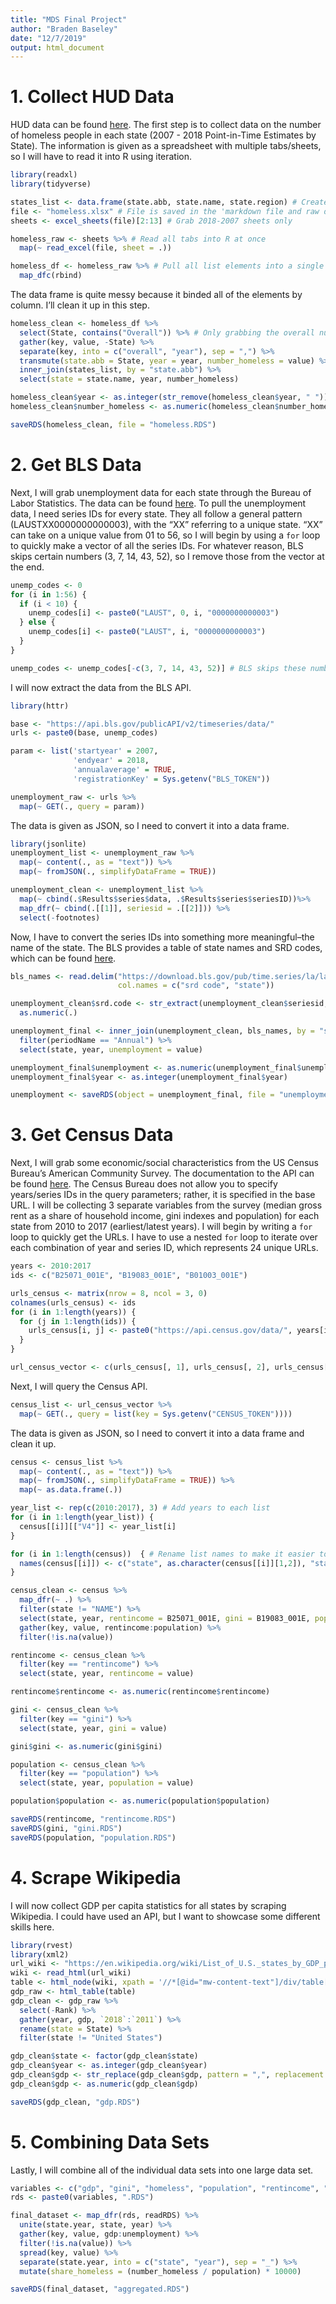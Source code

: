 ```yaml
---
title: "MDS Final Project"
author: "Braden Baseley"
date: "12/7/2019"
output: html_document
---
```


# 1. Collect HUD  Data
HUD data can be found [here](https://www.hudexchange.info/resource/5783/2018-ahar-part-1-pit-estimates-of-homelessness-in-the-us/). The first step is to collect data on the number of homeless people in each state (2007 - 2018 Point-in-Time Estimates by State). The information is given as a spreadsheet with multiple tabs/sheets, so I will have to read it into R using iteration.
```r
library(readxl)
library(tidyverse)

states_list <- data.frame(state.abb, state.name, state.region) # Create dataframe of state names/abbreviations/regions
file <- "homeless.xlsx" # File is saved in the 'markdown file and raw data' folder
sheets <- excel_sheets(file)[2:13] # Grab 2018-2007 sheets only

homeless_raw <- sheets %>% # Read all tabs into R at once
  map(~ read_excel(file, sheet = .))

homeless_df <- homeless_raw %>% # Pull all list elements into a single dataframe
  map_dfc(rbind)
```

The data frame is quite messy because it binded all of the elements by column. I'll clean it up in this step.
```r
homeless_clean <- homeless_df %>%
  select(State, contains("Overall")) %>% # Only grabbing the overall number of homeless people per year
  gather(key, value, -State) %>%
  separate(key, into = c("overall", "year"), sep = ",") %>%
  transmute(state.abb = State, year = year, number_homeless = value) %>%
  inner_join(states_list, by = "state.abb") %>%
  select(state = state.name, year, number_homeless)

homeless_clean$year <- as.integer(str_remove(homeless_clean$year, " "))
homeless_clean$number_homeless <- as.numeric(homeless_clean$number_homeless)

saveRDS(homeless_clean, file = "homeless.RDS")
```

# 2. Get BLS Data
Next, I will grab unemployment data for each state through the Bureau of Labor Statistics. The data can be found [here](https://www.bls.gov/lau/). To pull the unemployment data, I need series IDs for every state. They all follow a general pattern (LAUSTXX0000000000003), with the "XX" referring to a unique state. "XX" can take on a unique value from 01 to 56, so I will begin by using a `for` loop to quickly make a vector of all the series IDs. For whatever reason, BLS skips certain numbers (3, 7, 14, 43, 52), so I remove those from the vector at the end.

```r
unemp_codes <- 0
for (i in 1:56) {
  if (i < 10) {
    unemp_codes[i] <- paste0("LAUST", 0, i, "0000000000003")
  } else { 
    unemp_codes[i] <- paste0("LAUST", i, "0000000000003")
  }
}

unemp_codes <- unemp_codes[-c(3, 7, 14, 43, 52)] # BLS skips these numbers
```

I will now extract the data from the BLS API.
```r
library(httr)

base <- "https://api.bls.gov/publicAPI/v2/timeseries/data/"
urls <- paste0(base, unemp_codes)

param <- list('startyear' = 2007,
              'endyear' = 2018,
              'annualaverage' = TRUE,
              'registrationKey' = Sys.getenv("BLS_TOKEN"))

unemployment_raw <- urls %>%
  map(~ GET(., query = param))
```

The data is given as JSON, so I need to convert it into a data frame.
```r
library(jsonlite)
unemployment_list <- unemployment_raw %>%
  map(~ content(., as = "text")) %>%
  map(~ fromJSON(., simplifyDataFrame = TRUE))

unemployment_clean <- unemployment_list %>%
  map(~ cbind(.$Results$series$data, .$Results$series$seriesID))%>%
  map_dfr(~ cbind(.[[1]], seriesid = .[[2]])) %>%
  select(-footnotes)
```

Now, I have to convert the series IDs into something more meaningful--the name of the state. The BLS provides a table of state names and SRD codes, which can be found [here](https://download.bls.gov/pub/time.series/la/la.state_region_division).
```r
bls_names <- read.delim("https://download.bls.gov/pub/time.series/la/la.state_region_division", 
                        col.names = c("srd code", "state"))

unemployment_clean$srd.code <- str_extract(unemployment_clean$seriesid, pattern = "[0-9][0-9]") %>%
  as.numeric(.)

unemployment_final <- inner_join(unemployment_clean, bls_names, by = "srd.code") %>%
  filter(periodName == "Annual") %>%
  select(state, year, unemployment = value)

unemployment_final$unemployment <- as.numeric(unemployment_final$unemployment)
unemployment_final$year <- as.integer(unemployment_final$year)

unemployment <- saveRDS(object = unemployment_final, file = "unemployment.RDS")
```

# 3. Get Census Data
Next, I will grab some economic/social characteristics from the US Census Bureau's American Community Survey. The documentation to the API can be found [here](https://www.census.gov/data/developers/data-sets/acs-5year.html). The Census Bureau does not allow you to specify years/series IDs in the query parameters; rather, it is specified in the base URL. I will be collecting 3 separate variables from the survey (median gross rent as a share of household income, gini indexes and population) for each state from 2010 to 2017 (earliest/latest years). I will begin by writing a `for` loop to quickly get the URLs. I have to use a nested `for` loop to iterate over each combination of year and series ID, which represents 24 unique URLs.

```r
years <- 2010:2017
ids <- c("B25071_001E", "B19083_001E", "B01003_001E")

urls_census <- matrix(nrow = 8, ncol = 3, 0)
colnames(urls_census) <- ids
for (i in 1:length(years)) {
  for (j in 1:length(ids)) {
    urls_census[i, j] <- paste0("https://api.census.gov/data/", years[i], "/acs/acs5?get=NAME,", ids[j], "&for=state:*")
  }
}

url_census_vector <- c(urls_census[, 1], urls_census[, 2], urls_census[, 3])
```

Next, I will query the Census API.
```r
census_list <- url_census_vector %>%
  map(~ GET(., query = list(key = Sys.getenv("CENSUS_TOKEN"))))
```

The data is given as JSON, so I need to convert it into a data frame and clean it up.
```r
census <- census_list %>%
  map(~ content(., as = "text")) %>%
  map(~ fromJSON(., simplifyDataFrame = TRUE)) %>%
  map(~ as.data.frame(.))

year_list <- rep(c(2010:2017), 3) # Add years to each list
for (i in 1:length(year_list)) {
  census[[i]][["V4"]] <- year_list[i]
}

for (i in 1:length(census))  { # Rename list names to make it easier to concatenate
  names(census[[i]]) <- c("state", as.character(census[[i]][1,2]), "statecode", "year")
}

census_clean <- census %>%
  map_dfr(~ .) %>%
  filter(state != "NAME") %>%
  select(state, year, rentincome = B25071_001E, gini = B19083_001E, population = B01003_001E) %>%
  gather(key, value, rentincome:population) %>%
  filter(!is.na(value))

rentincome <- census_clean %>%
  filter(key == "rentincome") %>%
  select(state, year, rentincome = value)

rentincome$rentincome <- as.numeric(rentincome$rentincome)

gini <- census_clean %>%
  filter(key == "gini") %>%
  select(state, year, gini = value)

gini$gini <- as.numeric(gini$gini)

population <- census_clean %>%
  filter(key == "population") %>%
  select(state, year, population = value)

population$population <- as.numeric(population$population)

saveRDS(rentincome, "rentincome.RDS")
saveRDS(gini, "gini.RDS")
saveRDS(population, "population.RDS")
```

# 4. Scrape Wikipedia
I will now collect GDP per capita statistics for all states by scraping Wikipedia. I could have used an API, but I want to showcase some different skills here.
```r
library(rvest)
library(xml2)
url_wiki <- "https://en.wikipedia.org/wiki/List_of_U.S._states_by_GDP_per_capita"
wiki <- read_html(url_wiki)
table <- html_node(wiki, xpath = '//*[@id="mw-content-text"]/div/table[1]')
gdp_raw <- html_table(table)
gdp_clean <- gdp_raw %>%
  select(-Rank) %>%
  gather(year, gdp, `2018`:`2011`) %>%
  rename(state = State) %>%
  filter(state != "United States")

gdp_clean$state <- factor(gdp_clean$state)
gdp_clean$year <- as.integer(gdp_clean$year)
gdp_clean$gdp <- str_replace(gdp_clean$gdp, pattern = ",", replacement = "")
gdp_clean$gdp <- as.numeric(gdp_clean$gdp)

saveRDS(gdp_clean, "gdp.RDS")
```

# 5. Combining Data Sets
Lastly, I will combine all of the individual data sets into one large data set.
```r
variables <- c("gdp", "gini", "homeless", "population", "rentincome", "unemployment")
rds <- paste0(variables, ".RDS")

final_dataset <- map_dfr(rds, readRDS) %>%
  unite(state.year, state, year) %>%
  gather(key, value, gdp:unemployment) %>%
  filter(!is.na(value)) %>%
  spread(key, value) %>%
  separate(state.year, into = c("state", "year"), sep = "_") %>%
  mutate(share_homeless = (number_homeless / population) * 10000)

saveRDS(final_dataset, "aggregated.RDS")
```
